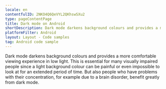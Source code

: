```yaml
---
locale: en
contentfulID: 2NKO4Q6QeVYL2QKhswSXu2
type: pageContentPage
title: Dark mode on Android
shortDescription: Dark mode darkens background colours and provides a more comfortable viewing experience in low light.
platformFilter: Android
layout: Layout - Code samples
tag: Android code sample
---
```


Dark mode darkens background colours and provides a more comfortable viewing experience in low light. This is essential for many visually impaired people since a light background colour can be painful or even impossible to look at for an extended period of time. But also people who have problems with their concentration, for example due to a brain disorder, benefit greatly from dark mode.

<CodeSample id="screen-dark-mode" locale="en" platform="android" />
